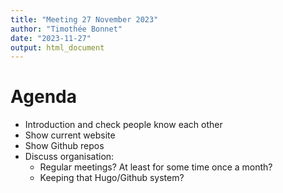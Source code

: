 ```yaml
---
title: "Meeting 27 November 2023"
author: "Timothée Bonnet"
date: "2023-11-27"
output: html_document
---
```


# Agenda

* Introduction and check people know each other
* Show current website
* Show Github repos
* Discuss organisation:
  * Regular meetings? At least for some time once a month?
  * Keeping that Hugo/Github system?
  
